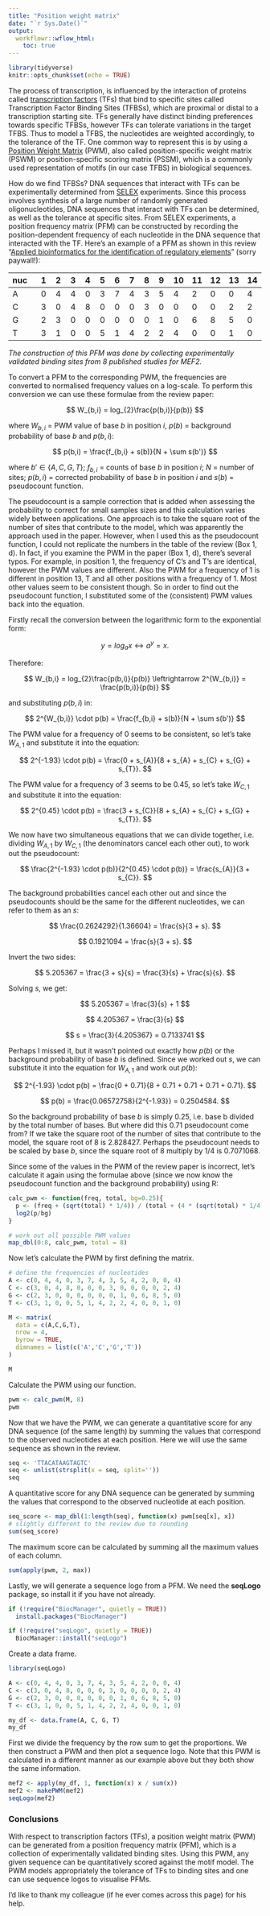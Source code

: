 ```yaml
---
title: "Position weight matrix"
date: "`r Sys.Date()`"
output:
  workflowr::wflow_html:
    toc: true
---
```


```r
library(tidyverse)
knitr::opts_chunk$set(echo = TRUE)
```

The process of transcription, is influenced by the interaction of proteins
called [transcription
factors](https://en.wikipedia.org/wiki/Transcription_factor) (TFs) that bind to
specific sites called Transcription Factor Binding Sites (TFBSs), which are
proximal or distal to a transcription starting site. TFs generally have
distinct binding preferences towards specific TFBSs, however TFs can tolerate
variations in the target TFBS. Thus to model a TFBS, the nucleotides are
weighted accordingly, to the tolerance of the TF. One common way to represent
this is by using a [Position Weight
Matrix](https://en.wikipedia.org/wiki/Position_weight_matrix) (PWM), also
called position-specific weight matrix (PSWM) or position-specific scoring
matrix (PSSM), which is a commonly used representation of motifs (in our case
TFBS) in biological sequences.

How do we find TFBSs? DNA sequences that interact with TFs can be
experimentally determined from
[SELEX](https://en.wikipedia.org/wiki/Systematic_evolution_of_ligands_by_exponential_enrichment)
experiments. Since this process involves synthesis of a large number of
randomly generated oligonucleotides, DNA sequences that interact with TFs can
be determined, as well as the tolerance at specific sites. From SELEX
experiments, a position frequency matrix (PFM) can be constructed by recording
the position-dependent frequency of each nucleotide in the DNA sequence that
interacted with the TF. Here's an example of a PFM as shown in this review
"[Applied bioinformatics for the identification of regulatory
elements](https://www.nature.com/articles/nrg1315)" (sorry paywall!):

| nuc  | 1  | 2  | 3  | 4  | 5  | 6  | 7  | 8  | 9  | 10  | 11  | 12  | 13  | 14  |
| :--- | :- | :- | :- | :- | :- | :- | :- | :- | :- | :-  | :-  | :-  | :-  | :-  |
|  A   | 0  | 4  | 4  | 0  | 3  | 7  | 4  | 3  | 5  | 4   | 2   | 0   | 0   | 4   |
|  C   | 3  | 0  | 4  | 8  | 0  | 0  | 0  | 3  | 0  | 0   | 0   | 0   | 2   | 2   |
|  G   | 2  | 3  | 0  | 0  | 0  | 0  | 0  | 0  | 1  | 0   | 6   | 8   | 5   | 0   |
|  T   | 3  | 1  | 0  | 0  | 5  | 1  | 4  | 2  | 2  | 4   | 0   | 0   | 1   | 0   |

_The construction of this PFM was done by collecting experimentally validated
binding sites from 8 published studies for MEF2._

To convert a PFM to the corresponding PWM, the frequencies are converted to
normalised frequency values on a log-scale. To perform this conversion we can
use these formulae from the review paper:

$$ W_{b,i} = log_{2}\frac{p(b,i)}{p(b)} $$

where $W_{b,i}$ = PWM value of base _b_ in position _i_, $p(b)$ = background
probability of base _b_ and $p(b,i)$:

$$ p(b,i) = \frac{f_{b,i} + s(b)}{N + \sum s(b')} $$

where $b' \in \{A, C, G, T\}$; $f_{b,i}$ = counts of base _b_ in position _i_;
$N$ = number of sites; $p(b,i)$ = corrected probability of base _b_ in position
_i_ and $s(b)$ = pseudocount function.

The pseudocount is a sample correction that is added when assessing the
probability to correct for small samples sizes and this calculation varies
widely between applications. One approach is to take the square root of the
number of sites that contribute to the model, which was apparently the approach
used in the paper. However, when I used this as the pseudocount function, I
could not replicate the numbers in the table of the review (Box 1, d). In fact,
if you examine the PWM in the paper (Box 1, d), there's several typos. For
example, in position 1, the frequency of C's and T's are identical, however the
PWM values are different. Also the PWM for a frequency of 1 is different in
position 13, T and all other positions with a frequency of 1. Most other values
seem to be consistent though. So in order to find out the pseudocount function,
I substituted some of the (consistent) PWM values back into the equation.

Firstly recall the conversion between the logarithmic form to the exponential
form:

$$ y = log_{a}x \leftrightarrow a^{y} = x. $$

Therefore:

$$ W_{b,i} = log_{2}\frac{p(b,i)}{p(b)} \leftrightarrow 2^{W_{b,i}} = \frac{p(b,i)}{p(b)} $$

and substituting $p(b,i)$ in:

$$ 2^{W_{b,i}} \cdot p(b) = \frac{f_{b,i} + s(b)}{N + \sum s(b')} $$

The PWM value for a frequency of 0 seems to be consistent, so let's take
$W_{A,1}$ and substitute it into the equation:

$$ 2^{-1.93} \cdot p(b) = \frac{0 + s_{A}}{8 + s_{A} + s_{C} + s_{G} + s_{T}}. $$

The PWM value for a frequency of 3 seems to be 0.45, so let's take $W_{C,1}$
and substitute it into the equation:

$$ 2^{0.45} \cdot p(b) = \frac{3 + s_{C}}{8 + s_{A} + s_{C} + s_{G} + s_{T}}. $$

We now have two simultaneous equations that we can divide together, i.e.
dividing $W_{A,1}$ by $W_{C,1}$ (the denominators cancel each other out), to
work out the pseudocount:

$$ \frac{2^{-1.93} \cdot p(b)}{2^{0.45} \cdot p(b)} = \frac{s_{A}}{3 + s_{C}}. $$

The background probabilities cancel each other out and since the pseudocounts
should be the same for the different nucleotides, we can refer to them as an
_s_:

$$ \frac{0.2624292}{1.36604} = \frac{s}{3 + s}. $$

$$ 0.1921094 = \frac{s}{3 + s}. $$

Invert the two sides:

$$ 5.205367 = \frac{3 + s}{s} = \frac{3}{s} + \frac{s}{s}. $$

Solving _s_, we get:

$$ 5.205367 = \frac{3}{s} + 1 $$

$$ 4.205367 = \frac{3}{s} $$

$$ s = \frac{3}{4.205367} = 0.7133741 $$

Perhaps I missed it, but it wasn't pointed out exactly how $p(b)$ or the
background probability of base _b_ is defined. Since we worked out _s_, we can
substitute it into the equation for $W_{A,1}$ and work out $p(b)$:

$$ 2^{-1.93} \cdot p(b) = \frac{0 + 0.71}{8 + 0.71 + 0.71 + 0.71 + 0.71}. $$

$$ p(b) = \frac{0.06572758}{2^{-1.93}} = 0.2504584. $$

So the background probability of base _b_ is simply 0.25, i.e. base b divided
by the total number of bases. But where did this 0.71 pseudocount come from? If
we take the square root of the number of sites that contribute to the model,
the square root of 8 is 2.828427. Perhaps the pseudocount needs to be scaled by
base _b_, since the square root of 8 multiply by 1/4 is 0.7071068.

Since some of the values in the PWM of the review paper is incorrect, let's
calculate it again using the formulae above (since we now know the pseudocount
function and the background probability) using R:

```r
calc_pwm <- function(freq, total, bg=0.25){
  p <- (freq + (sqrt(total) * 1/4)) / (total + (4 * (sqrt(total) * 1/4)))
  log2(p/bg)
}

# work out all possible PWM values
map_dbl(0:8, calc_pwm, total = 8)
```

Now let's calculate the PWM by first defining the matrix.

```r
# define the frequencies of nucleotides
A <- c(0, 4, 4, 0, 3, 7, 4, 3, 5, 4, 2, 0, 0, 4)
C <- c(3, 0, 4, 8, 0, 0, 0, 3, 0, 0, 0, 0, 2, 4)
G <- c(2, 3, 0, 0, 0, 0, 0, 0, 1, 0, 6, 8, 5, 0)
T <- c(3, 1, 0, 0, 5, 1, 4, 2, 2, 4, 0, 0, 1, 0)

M <- matrix(
  data = c(A,C,G,T),
  nrow = 4,
  byrow = TRUE,
  dimnames = list(c('A','C','G','T'))
)

M
```

Calculate the PWM using our function.

```r
pwm <- calc_pwm(M, 8)
pwm
```

Now that we have the PWM, we can generate a quantitative score for any DNA
sequence (of the same length) by summing the values that correspond to the
observed nucleotides at each position. Here we will use the same sequence as
shown in the review.

```r
seq <- 'TTACATAAGTAGTC'
seq <- unlist(strsplit(x = seq, split=''))
seq
```

A quantitative score for any DNA sequence can be generated by summing the values
that correspond to the observed nucleotide at each position.

```r
seq_score <- map_dbl(1:length(seq), function(x) pwm[seq[x], x])
# slightly different to the review due to rounding
sum(seq_score)
```

The maximum score can be calculated by summing all the maximum values of each column.

```r
sum(apply(pwm, 2, max))
```

Lastly, we will generate a sequence logo from a PFM. We need the **seqLogo**
package, so install it if you have not already.

```r
if (!require("BiocManager", quietly = TRUE))
  install.packages("BiocManager")

if (!require("seqLogo", quietly = TRUE))
  BiocManager::install("seqLogo")
```

Create a data frame.

```r
library(seqLogo)

A <- c(0, 4, 4, 0, 3, 7, 4, 3, 5, 4, 2, 0, 0, 4)
C <- c(3, 0, 4, 8, 0, 0, 0, 3, 0, 0, 0, 0, 2, 4)
G <- c(2, 3, 0, 0, 0, 0, 0, 0, 1, 0, 6, 8, 5, 0)
T <- c(3, 1, 0, 0, 5, 1, 4, 2, 2, 4, 0, 0, 1, 0)

my_df <- data.frame(A, C, G, T)
my_df
```

First we divide the frequency by the row sum to get the proportions. We then
construct a PWM and then plot a sequence logo. Note that this PWM is calculated
in a different manner as our example above but they both show the same
information.

```r
mef2 <- apply(my_df, 1, function(x) x / sum(x))
mef2 <- makePWM(mef2)
seqLogo(mef2)
```

### Conclusions

With respect to transcription factors (TFs), a position weight matrix (PWM) can
be generated from a position frequency matrix (PFM), which is a collection of
experimentally validated binding sites. Using this PWM, any given sequence can
be quantitatively scored against the motif model. The PWM models appropriately
the tolerance of TFs to binding sites and one can use sequence logos to
visualise PFMs.

I'd like to thank my colleague (if he ever comes across this page) for his
help.
